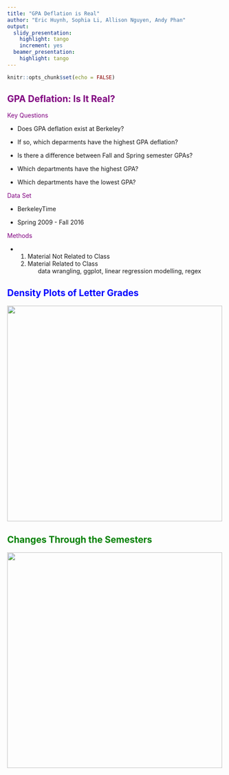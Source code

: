 ```yaml
---
title: "GPA Deflation is Real"
author: "Eric Huynh, Sophia Li, Allison Nguyen, Andy Phan"
output:
  slidy_presentation:
    highlight: tango
    increment: yes
  beamer_presentation:
    highlight: tango
---
```


```r
knitr::opts_chunk$set(echo = FALSE)
```

## <span style = "color:purple">GPA Deflation: Is It Real? </span>

<span style = "color:purple">Key Questions</span>

- Does GPA deflation exist at Berkeley?

- If so, which deparments have the highest GPA deflation?

- Is there a difference between Fall and Spring semester GPAs?

- Which departments have the highest GPA?

- Which departments have the lowest GPA?

<span style = "color:purple">Data Set</span>

- BerkeleyTime

- Spring 2009 - Fall 2016

<span style = "color:purple">Methods</span>

- <ol class = 'outline'>
  <li> Material Not Related to Class
  <li> Material Related to Class
    <ol>
    data wrangling, ggplot, linear regression modelling, regex
  </li>

## <span style = "color:blue">Density Plots of Letter Grades</span>

<img src="density.jpg" height="500px" />

## <span style = "color:green">Changes Through the Semesters</span>

<img src="graphs.jpg" height="500px" />


